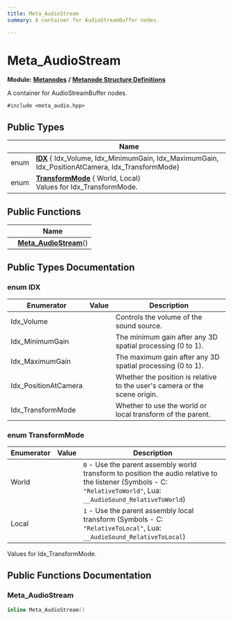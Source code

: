 ```yaml
---
title: Meta_AudioStream
summary: A container for AudioStreamBuffer nodes. 

---
```


# Meta_AudioStream

**Module:** **[Metanodes](../Modules/group__api__metanodes.mdx)** **/** **[Metanode Structure Definitions](../Modules/group__api__metadefs.mdx)**



A container for AudioStreamBuffer nodes. 


`#include <meta_audio.hpp>`

## Public Types

|                | Name           |
| -------------- | -------------- |
| enum| **[IDX](../Classes/struct_meta___audio_stream.mdx#enum-idx)** { Idx_Volume, Idx_MinimumGain, Idx_MaximumGain, Idx_PositionAtCamera, Idx_TransformMode} |
| enum| **[TransformMode](../Classes/struct_meta___audio_stream.mdx#enum-transformmode)** { World, Local}<br />Values for Idx_TransformMode.  |

## Public Functions

|                | Name           |
| -------------- | -------------- |
| | **[Meta_AudioStream](../Classes/struct_meta___audio_stream.mdx#meta-audiostream)**() |

## Public Types Documentation

### enum IDX

| Enumerator | Value | Description |
| ---------- | ----- | ----------- |
| Idx_Volume | | Controls the volume of the sound source.   |
| Idx_MinimumGain | | The minimum gain after any 3D spatial processing (0 to 1).   |
| Idx_MaximumGain | | The maximum gain after any 3D spatial processing (0 to 1).   |
| Idx_PositionAtCamera | | Whether the position is relative to the user's camera or the scene origin.   |
| Idx_TransformMode | | Whether to use the world or local transform of the parent.   |




### enum TransformMode

| Enumerator | Value | Description |
| ---------- | ----- | ----------- |
| World | | `0` - Use the parent assembly world transform to position the audio relative to the listener (Symbols - C: `"RelativeToWorld"`, Lua: `__AudioSound_RelativeToWorld`)   |
| Local | | `1` - Use the parent assembly local transform (Symbols - C: `"RelativeToLocal"`, Lua: `__AudioSound_RelativeToLocal`)   |



Values for Idx_TransformMode. 

## Public Functions Documentation

### Meta_AudioStream

```cpp
inline Meta_AudioStream()
```



